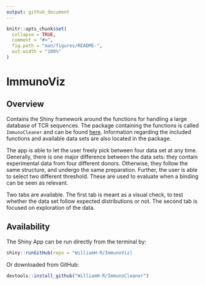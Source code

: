 ```yaml
---
output: github_document
---
```


<!-- README.md is generated from README.Rmd. Please edit that file -->

```r
knitr::opts_chunk$set(
  collapse = TRUE,
  comment = "#>",
  fig.path = "man/figures/README-",
  out.width = "100%"
)
```

# ImmunoViz

<!-- badges: start -->
<!-- badges: end -->

## Overview

Contains the Shiny framework around the functions for handling a large database of TCR sequences. The package containing the functions is called `ImmunoCleaner` and can be found [here](https://github.com/WilliamH-R/ImmunoCleaner). Information regarding the included functions and available data sets are also located in the package.

The app is able to let the user freely pick between four data set at any time. Generally, there is one major difference between the data sets: they contain experimental data from four different donors. Otherwise, they follow the same structure, and undergo the same preparation. Further, the user is able to select two different threshold. These are used to evaluate when a binding can be seen as relevant.

Two tabs are available. The first tab is meant as a visual check, to test whether the data set follow expected distributions or not. The second tab is focused on exploration of the data. 

## Availability

The Shiny App can be run directly from the terminal by:

```R
shiny::runGitHub(repo = "WilliamH-R/ImmunoViz)
```

Or downloaded from GitHub:

```R
devtools::install_github("WilliamH-R/ImmunoCleaner")
```

